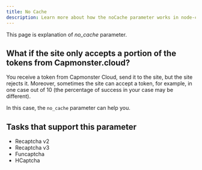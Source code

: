 ```yaml
---
title: No Cache
description: Learn more about how the noCache parameter works in node-capmonster
---
```


This page is explanation of _no_cache_ parameter.

## What if the site only accepts a portion of the tokens from Capmonster.cloud?

You receive a token from Capmonster Cloud, send it to the site, but the site rejects it. Moreover, sometimes the site can accept a token, for example, in one case out of 10 (the percentage of success in your case may be different).

In this case, the `no_cache` parameter can help you.

## Tasks that support this parameter

-   Recaptcha v2
-   Recaptcha v3
-   Funcaptcha
-   HCaptcha
